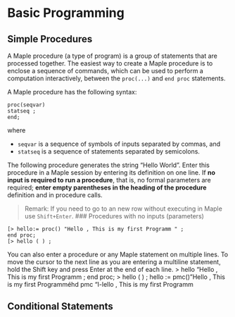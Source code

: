 # Basic Programming 
## Simple Procedures


A Maple procedure (a type of program) is a group of statements  that are processed together. The easiest way to create a Maple procedure is to enclose a sequence of commands, which can be used to perform a computation interactively, between the `proc(...)` and `end proc` statements.

A Maple procedure has the following syntax:

```
proc(seqvar)
statseq ;
end;
```
where

- `seqvar` is a sequence of symbols of inputs separated by commas, and 
- `statseq` is a sequence of statements separated by semicolons.

The following procedure generates the string "Hello World". Enter this procedure in a Maple session by entering its definition on one line. If **no input is required to run a procedure**, that is, no formal parameters are required; **enter empty parentheses in the heading of the procedure** definition and in procedure calls.

> Remark: If you  need to go to an new row without executing in Maple use `Shift+Enter`.
### Procedures with no inputs (parameters)

```
[> hello:= proc() "Hello , This is my first Programm " ;
end proc;
[> hello ( ) ;
```

You can also enter a procedure or any Maple statement on multiple lines. To move the cursor to the next line as you
are entering a multiline statement, hold the Shift key and press Enter at the end of each line.
> hello
"Hello , This is my first Programm ;
end proc;
> hello ( ) ;
hello := pmc() "Hello , This is my first Programméhd pmc
"I-lello , This is my first Programm


### 

## Conditional Statements